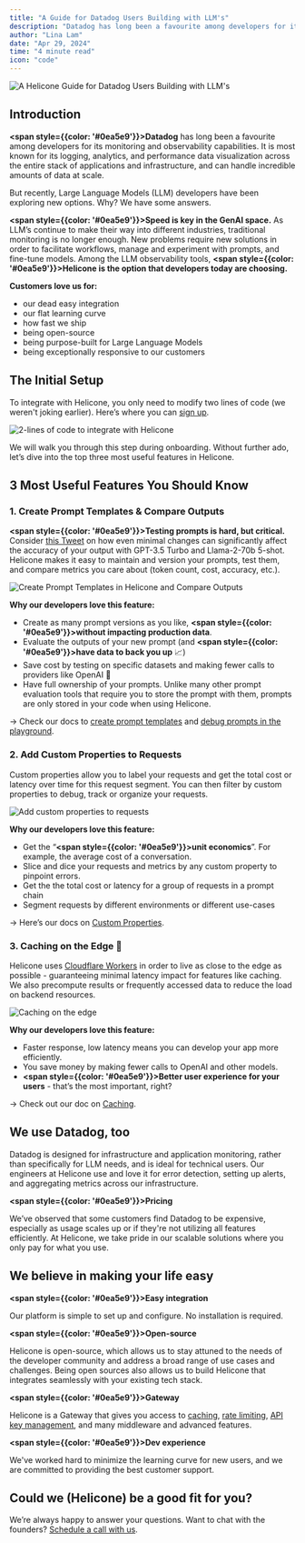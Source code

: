```yaml
---
title: "A Guide for Datadog Users Building with LLM's"
description: "Datadog has long been a favourite among developers for its monitoring and observability capabilities. But recently, LLM developers have been exploring new options. Why? We have some answers."
author: "Lina Lam"
date: "Apr 29, 2024"
time: "4 minute read"
icon: "code"
---
```


![A Helicone Guide for Datadog Users Building with LLM's](/static/blog/datadog/title.webp)

## Introduction

**<span style={{color: '#0ea5e9'}}>Datadog</span>** has long been a favourite among developers for its monitoring and observability capabilities. It is most known for its logging, analytics, and performance data visualization across the entire stack of applications and infrastructure, and can handle incredible amounts of data at scale.

But recently, Large Language Models (LLM) developers have been exploring new options. Why? We have some answers.

**<span style={{color: '#0ea5e9'}}>Speed is key in the GenAI space.</span>** As LLM’s continue to make their way into different industries, traditional monitoring is no longer enough. New problems require new solutions in order to facilitate workflows, manage and experiment with prompts, and fine-tune models. Among the LLM observability tools, **<span style={{color: '#0ea5e9'}}>Helicone is the option that developers today are choosing. </span>**

**Customers love us for:**

- our dead easy integration
- our flat learning curve
- how fast we ship
- being open-source
- being purpose-built for Large Language Models
- being exceptionally responsive to our customers

## The Initial Setup

To integrate with Helicone, you only need to modify two lines of code (we weren't joking earlier). Here’s where you can <a href="https://www.helicone.ai/signup" target="_blank">sign up</a>.

![2-lines of code to integrate with Helicone](/static/blog/datadog/code.png)

We will walk you through this step during onboarding. Without further ado, let’s dive into the top three most useful features in Helicone.

## 3 Most Useful Features You Should Know

### 1. Create Prompt Templates & Compare Outputs

**<span style={{color: '#0ea5e9'}}>Testing prompts is hard, but critical.</span>** Consider <a href="https://x.com/melaniesclar/status/1745557109419458695" target="_blank">this Tweet</a> on how even minimal changes can significantly affect the accuracy of your output with GPT-3.5 Turbo and Llama-2-70b 5-shot. Helicone makes it easy to maintain and version your prompts, test them, and compare metrics you care about (token count, cost, accuracy, etc.).

![Create Prompt Templates in Helicone and Compare Outputs](/static/blog/datadog/prompt_template.webp)

**Why our developers love this feature:**

- Create as many prompt versions as you like, **<span style={{color: '#0ea5e9'}}>without impacting production data</span>**.
- Evaluate the outputs of your new prompt (and **<span style={{color: '#0ea5e9'}}>have data to back you up</span>** 📈)
- Save cost by testing on specific datasets and making fewer calls to providers like OpenAI 🤑
- Have full ownership of your prompts. Unlike many other prompt evaluation tools that require you to store the prompt with them, prompts are only stored in your code when using Helicone.

→ Check our docs to <a href="https://docs.helicone.ai/features/prompts" target="_blank">create prompt templates</a> and <a href="https://docs.helicone.ai/use-cases/debugging" target="_blank">debug prompts in the playground</a>.

### 2. Add Custom Properties to Requests

Custom properties allow you to label your requests and get the total cost or latency over time for this request segment. You can then filter by custom properties to debug, track or organize your requests.

![Add custom properties to requests](/static/blog/datadog/request.webp)

**Why our developers love this feature:**

- Get the “**<span style={{color: '#0ea5e9'}}>unit economics</span>**”. For example, the average cost of a conversation.
- Slice and dice your requests and metrics by any custom property to pinpoint errors.
- Get the the total cost or latency for a group of requests in a prompt chain
- Segment requests by different environments or different use-cases

→ Here’s our docs on <a href="https://docs.helicone.ai/features/advanced-usage/custom-properties" target="_blank">Custom Properties</a>.

### 3. Caching on the Edge 🧗

Helicone uses <a href="https://www.cloudflare.com/network/" target="_blank">Cloudflare Workers</a> in order to live as close to the edge as possible - guaranteeing minimal latency impact for features like caching. We also precompute results or frequently accessed data to reduce the load on backend resources.

![Caching on the edge](/static/blog/datadog/caching.webp)

**Why our developers love this feature:**

- Faster response, low latency means you can develop your app more efficiently.
- You save money by making fewer calls to OpenAI and other models.
- **<span style={{color: '#0ea5e9'}}>Better user experience for your users</span>** - that’s the most important, right?

→ Check out our doc on <a href="https://docs.helicone.ai/features/advanced-usage/caching" target="_blank">Caching</a>.

## We use Datadog, too

Datadog is designed for infrastructure and application monitoring, rather than specifically for LLM needs, and is ideal for technical users. Our engineers at Helicone use and love it for error detection, setting up alerts, and aggregating metrics across our infrastructure.

**<span style={{color: '#0ea5e9'}}>Pricing</span>**

We’ve observed that some customers find Datadog to be expensive, especially as usage scales up or if they're not utilizing all features efficiently. At Helicone, we take pride in our scalable solutions where you only pay for what you use.

## We believe in making your life easy

**<span style={{color: '#0ea5e9'}}>Easy integration</span>**

Our platform is simple to set up and configure. No installation is required.

**<span style={{color: '#0ea5e9'}}>Open-source</span>**

Helicone is open-source, which allows us to stay attuned to the needs of the developer community and address a broad range of use cases and challenges. Being open sources also allows us to build Helicone that integrates seamlessly with your existing tech stack.

**<span style={{color: '#0ea5e9'}}>Gateway</span>**

Helicone is a Gateway that gives you access to <a href="https://docs.helicone.ai/features/advanced-usage/caching" target="_blank">caching</a>, <a href="https://docs.helicone.ai/features/advanced-usage/custom-rate-limits" target="_blank">rate limiting</a>, <a href="https://docs.helicone.ai/features/advanced-usage/vault" target="_blank">API key management</a>, and many middleware and advanced features.

**<span style={{color: '#0ea5e9'}}>Dev experience</span>**

We've worked hard to minimize the learning curve for new users, and we are committed to providing the best customer support.

## Could we (Helicone) be a good fit for you?

We’re always happy to answer your questions. Want to chat with the founders? <a href="https://www.helicone.ai/contact" target="_blank">Schedule a call with us</a>.
